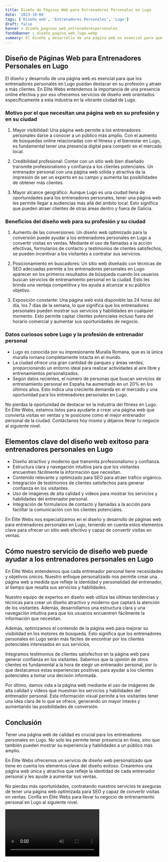 ```yaml
---
title: Diseño de Páginas Web para Entrenadores Personales en Lugo
date: '2023-10-04'
tags: ['Diseño web', 'Entrenadores Personales', 'Lugo']
draft: false
banner : diseño_paginas_web_entrenadorespersonales
fondoBanner : diseño_pagina_web_lugo.webp
summary: El diseño y desarrollo de una página web es esencial para que los entrenadores personales en Lugo puedan destacar en su profesión y atraer a más clientes. En Elite Webs entendemos la importancia de una presencia online efectiva y por eso ofrecemos servicios de diseño web orientados específicamente a esta industria en la vibrante ciudad de Lugo.
---
```


## Diseño de Páginas Web para Entrenadores Personales en Lugo

El diseño y desarrollo de una página web es esencial para que los entrenadores personales en Lugo puedan destacar en su profesión y atraer a más clientes. En Elite Webs entendemos la importancia de una presencia online efectiva y por eso ofrecemos servicios de diseño web orientados específicamente a esta industria en la vibrante ciudad de Lugo.

### Motivo por el que necesitan una página web en su profesión y en su ciudad

1. Mayor visibilidad: Una página web permite a los entrenadores personales darse a conocer a un público más amplio. Con el aumento de búsquedas online relacionadas con el fitness y el bienestar en Lugo, es fundamental tener una presencia digital para competir en el mercado local.

2. Credibilidad profesional: Contar con un sitio web bien diseñado transmite profesionalismo y confianza a los clientes potenciales. Un entrenador personal con una página web sólida y atractiva da la impresión de ser un experto en su campo y aumenta las posibilidades de obtener más clientes.

3. Mayor alcance geográfico: Aunque Lugo es una ciudad llena de oportunidades para los entrenadores personales, tener una página web les permite llegar a audiencias más allá del ámbito local. Esto significa que pueden atraer clientes de otras áreas dentro y fuera de Galicia.

### Beneficios del diseño web para su profesión y su ciudad

1. Aumento de las conversiones: Un diseño web optimizado para la conversión puede ayudar a los entrenadores personales en Lugo a convertir visitas en ventas. Mediante el uso de llamadas a la acción efectivas, formularios de contacto y testimonios de clientes satisfechos, se pueden incentivar a los visitantes a contratar sus servicios.

2. Posicionamiento en buscadores: Un sitio web diseñado con técnicas de SEO adecuadas permite a los entrenadores personales en Lugo aparecer en los primeros resultados de búsqueda cuando los usuarios buscan servicios de entrenamiento personal en la ciudad. Esto les brinda una ventaja competitiva y les ayuda a alcanzar a su público objetivo.

3. Exposición constante: Una página web está disponible las 24 horas del día, los 7 días de la semana, lo que significa que los entrenadores personales pueden mostrar sus servicios y habilidades en cualquier momento. Esto permite captar clientes potenciales incluso fuera del horario comercial y aumentar sus oportunidades de negocio.

### Datos curiosos sobre Lugo y la profesión de entrenador personal

- Lugo es conocida por su impresionante Muralla Romana, que es la única muralla romana completamente intacta en el mundo.
- La ciudad ofrece una gran cantidad de parques y áreas verdes, proporcionando un entorno ideal para realizar actividades al aire libre y entrenamientos personalizados.
- Según datos recientes, el número de personas que buscan servicios de entrenamiento personal en España ha aumentado en un 20% en los últimos años. Esto indica una creciente demanda en el mercado y una oportunidad para los entrenadores personales en Lugo.

No pierdas la oportunidad de destacar en la industria del fitness en Lugo. En Elite Webs, estamos listos para ayudarte a crear una página web que convierta visitas en ventas y te posicione como el mejor entrenador personal de la ciudad. Contáctanos hoy mismo y déjanos llevar tu negocio al siguiente nivel.

<GifSeo />

<Cta />

## Elementos clave del diseño web exitoso para entrenadores personales en Lugo

- Diseño atractivo y moderno que transmita profesionalismo y confianza.
- Estructura clara y navegación intuitiva para que los visitantes encuentren fácilmente la información que necesitan.
- Contenido relevante y optimizado para SEO para atraer tráfico orgánico.
- Integración de testimonios de clientes satisfechos para generar confianza en los visitantes.
- Uso de imágenes de alta calidad y vídeos para mostrar los servicios y habilidades del entrenador personal.
- Integración de formularios de contacto y llamadas a la acción para facilitar la comunicación con los clientes potenciales.

En Élite Webs nos especializamos en el diseño y desarrollo de páginas web para entrenadores personales en Lugo, teniendo en cuenta estos elementos clave para ofrecer un sitio web efectivo y capaz de convertir visitas en ventas.

## Cómo nuestro servicio de diseño web puede ayudar a los entrenadores personales en Lugo

En Élite Webs entendemos que cada entrenador personal tiene necesidades y objetivos únicos. Nuestro enfoque personalizado nos permite crear una página web a medida que refleje la identidad y personalidad del entrenador, al tiempo que resalta sus servicios y habilidades.

Nuestro equipo de expertos en diseño web utiliza las últimas tendencias y técnicas para crear un diseño atractivo y moderno que captará la atención de los visitantes. Además, desarrollamos una estructura clara y una navegación intuitiva para que los usuarios encuentren fácilmente la información que necesitan.

Además, optimizamos el contenido de la página web para mejorar su visibilidad en los motores de búsqueda. Esto significa que los entrenadores personales en Lugo serán más fáciles de encontrar por los clientes potenciales interesados en sus servicios.

Integramos testimonios de clientes satisfechos en la página web para generar confianza en los visitantes. Sabemos que la opinión de otros clientes es fundamental a la hora de elegir un entrenador personal, por lo que destacamos estas experiencias positivas para ayudar a los clientes potenciales a tomar una decisión informada.

Por último, damos vida a la página web mediante el uso de imágenes de alta calidad y vídeos que muestran los servicios y habilidades del entrenador personal. Esta información visual permite a los visitantes tener una idea clara de lo que se ofrece, generando un mayor interés y aumentando las posibilidades de conversión.

## Conclusión

Tener una página web de calidad es crucial para los entrenadores personales en Lugo. No solo les permite tener presencia en línea, sino que también pueden mostrar su experiencia y habilidades a un público más amplio.

En Élite Webs ofrecemos un servicio de diseño web personalizado que tiene en cuenta los elementos clave del diseño exitoso. Crearemos una página web única y atractiva que refleje la identidad de cada entrenador personal y les ayude a aumentar sus ventas.

No pierdas más oportunidades, contratando nuestros servicios te aseguras de tener una página web optimizada para SEO y capaz de convertir visitas en ventas. Confía en Élite Webs para llevar tu negocio de entrenamiento personal en Lugo al siguiente nivel.

<Video />

<CtaBot job='Entrenadores Personales' city='Lugo'/>

<Gmaps query='Lugo+españa+maps' />